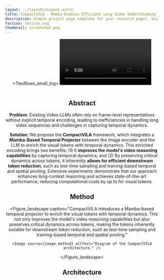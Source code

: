 ```yaml
---
layout: ../layouts/Layout.astro
title: CompactVILA - Mamba Enables Efficient Long Video Understanding for Multimodal LLMs
description: Simple project page template for your research paper, built with Astro and Tailwind CSS
favicon: favicon.svg
thumbnail: screenshot.png
---
```







<Header
  title={frontmatter.title}
  authors={[
    {
      name: "Jindong Jiang",
      url: "https://jindongjiang.me",
      notes: ["1", "2", "†"],
    },
    {
      name: "Xiuyu Li",
      url: "https://xiuyuli.com",
      notes: ["1", "3", "†"],
    },
    {
      name: "Zhijian Liu",
      url: "https://zhijianliu.com",
      notes: ["1"],
    },
    {
      name: "Muyang Li",
      url: "https://lmxyy.me",
      notes: ["1", "4"],
    },
    {
      name: "Guo Chen",
      url: "https://chenguo.netlify.app/",
      notes: ["1", "5"],
    },
    {
      name: "Zhiqi Li",
      url: "https://zhiqi-li.github.io/",
      notes: ["1", "5"],
    },
    {
      name: "De-An Huang",
      url: "https://ai.stanford.edu/~dahuang/",
      notes: ["1"],
    },
    {
      name: "Guilin Liu",
      url: "https://liuguilin1225.github.io/",
      notes: ["1"],
    },
    {
      name: "Zhiding Yu",
      url: "https://chrisding.github.io/",
      notes: ["1"],
    },
    {
      name: "Kurt Keutzer",
      url: "https://people.eecs.berkeley.edu/~keutzer/",
      notes: ["3"],
    },
    {
      name: "Sungjin Ahn",
      url: "https://mlml.kaist.ac.kr/sungjinahn",
      notes: ["6"],
    },
    {
      name: "Jan Kautz",
      url: "https://jankautz.com/",
      notes: ["1"],
    },
    {
      name: "Hongxu Yin",
      url: "https://hongxu-yin.github.io/",
      notes: ["1"],
    },
    {
      name: "Yao Lu",
      url: "https://research.nvidia.com/person/yao-lu-jason",
      notes: ["1"],
    },
    {
      name: "Song Han",
      url: "https://hanlab.mit.edu/songhan",
      notes: ["1", "4"],
    },
    {
      name: "Wonmin Byeon",
      url: "https://wonmin-byeon.github.io/",
      notes: ["1"],
    },
  ]}
  conference=""
  notes={[
    {
      symbol: "1",
      text: "NVIDIA",
    },
    {
      symbol: "2",
      text: "Rutgers University",
    },
    {
      symbol: "3",
      text: "UC Berkeley",
    },
    {
      symbol: "4",
      text: "MIT",
    },
    {
      symbol: "5",
      text: "Nanjing University",
    },
    {
      symbol: "6",
      text: "KAIST",
    },
    {
      symbol: "†",
      text: "Equal contribution",
      newLine: true
    },
  ]}
  links={[
    {
      name: "Paper",
      url: "",
      icon: "ri:file-pdf-2-line",
    },
    {
      name: "Code",
      url: "https://github.com/RomanHauksson/academic-project-astro-template",
      icon: "ri:github-line",
    },
    {
      name: "arXiv",
      url: "",
      icon: "academicons:arxiv",
    },
    {
      name: "Bluesky",
      url: "",
      icon: "ri:bluesky-line"
    }
  ]}
  />

<TwoRows_small_big>
  <Video slot="top" source={video_moonfall} />
  <Figure slot="bottom"
      caption=""
    >
      <Image source={image_single_model_sample} altText="Diagram of the transformer deep learning architecture." />
  </Figure>
</TwoRows_small_big>

<HighlightedSection>

## Abstract

**Problem:** Existing Video-LLMs often rely on frame-level representations without explicit temporal encoding, leading to inefficiencies in handling long video sequences and challenges in capturing temporal dynamics.

**Solution:** We propose the **CompactVILA** framework, which integrates a **Mamba-Based Temporal Projector** between the image encoder and the LLM to enrich the visual tokens with temporal dynamics. This enriched encoding brings two benefits: (1) It **improves the model's video reasoning capabilities** by capturing temporal dynamics, and (2) By preserving critical dynamics across tokens, it inherently **allows for efficient downstream token reduction**, such as test-time sampling and training-based temporal and spatial pooling. Extensive experiments demonstrate that our approach enhances long-context reasoning and achieves state-of-the-art performance, reducing computational costs by up to <LaTeX inline formula="8\times" /> for visual tokens.

</HighlightedSection>

## Method

<Figure_landscape
    caption="CompactVILA introduces a Mamba-based temporal projector to enrich the visual tokens with temporal dynamics. This not only improves the model's video reasoning capabilities but also preserves critical dynamics across tokens, making the tokens inherently suitable for downstream token reduction, such as test-time sampling and training-based temporal and spatial pooling."
  >
    <Image source={image_method} altText="Diagram of the CompactVILA architecture." />
</Figure_landscape>



## Architecture

<Title text="Token Compression Strategies" size="medium" />

<Figure_landscape
    caption="Temporal average pooling (left), spatial average pooling (middle), and training-free temporal token sampling (right). These methods can be applied individually or in combination."
  >
    <Image source={image_token_compression} altText="Diagram of token compression methods." />
</Figure_landscape>

<Title text="Model Architecture" size="medium" />

<Figure_landscape
    caption="Three key components of CompactVILA: (1) a Mamba-Based Temporal Projector to integrate spatio-temporal information into visual tokens, (2) temporal token compression using both training-free sampling and/or training-based pooling, and (3) spatial token compression to further optimize token efficiency. All compression methods—training-free and training-based, spatial and temporal—are independently applicable."
  >
    <Image source={image_architecture} altText="Diagram of components of the CompactVILA architecture." />
</Figure_landscape>

## Critical Role of the Mamba Module
<div class="mt-4">
  <Figure_landscape widthRatio="60%" caption="CompactVILA (with Mamba module) VS Baseline VILA for longer video inputs. Our Mamba module is critical for enabling robust improvements and efficiency as video length increases, while simply extending video length and applying token compression in baseline VILA yields diminised gains.">
    <Image source={image_compactvila_vs_vila_128f} altText="CompactVILA vs VILA on VideoMME for various video lengths." />
  </Figure_landscape>
</div>

## Mamba Enables Efficient Long Video Understanding

<div class="mt-4">
  <Figure_landscape caption="By compressing tokens before processing them in the LLM, CompactVILA substantially lowers computational overhead, leading to faster inference (left and middle), while providing continuous performance gains on extended video inputs (right).">
    <Image source={image_efficiency} altText="CompactVILA efficiency and effectiveness when applied token compression methods." />
  </Figure_landscape>
</div>

## Comprehensive Evaluation on Video Understanding Tasks

<Title text="Comparison with Existing Video-LLMs" size="medium" />

<Figure caption="Our approach outperforms all existing models while using significantly fewer tokens.">
  <Image source={image_full_results_external} altText="Comparison with Existing Video-LLMs." />
</Figure>

<Title text="Comparison between VILA-Based Models on the Same Token Budget" size="medium" />

<Figure caption="We compare between CompactVILA variants and the baseline VILA model, all trained with identical data and pipelines and use the same 8K token budget, representing the number of visual tokens provided to the LLM during training.">
  <Image source={image_full_results_internal} altText="Comparison between VILA-Based Models on the Same Token Budget." />
</Figure>


## Examples on Long Video Inputs with Token Compression

<Carousel caption="Longer-video inputs + token compression in CompactVILA improves performance while maintaining low computational overhead.">
  <CarouselSlide>
    <TwoRows_small_big>
      <YouTubeVideo slot="top" videoId="KTjeh5QPL0o" />
      <Figure slot="bottom" caption="">
        <Image source={image_compression_1} altText="Examples of how longer-video inputs plus token compression in CompactVILA improves performance." />
      </Figure>
    </TwoRows_small_big>
  </CarouselSlide>
  <CarouselSlide>
    <TwoRows_small_big>
      <YouTubeVideo slot="top" videoId="KIg4rprmO9Y" />
      <Figure slot="bottom" caption="">
        <Image source={image_compression_2} altText="Examples of how longer-video inputs plus token compression in CompactVILA improves performance." />
      </Figure>
    </TwoRows_small_big>
  </CarouselSlide>
  <CarouselSlide>
    <TwoRows_small_big>
      <YouTubeVideo slot="top" videoId="5y5_VyEwZhc" />
      <Figure slot="bottom" caption="">
        <Image source={image_compression_3} altText="Examples of how longer-video inputs plus token compression in CompactVILA improves performance." />
      </Figure>
    </TwoRows_small_big>
  </CarouselSlide>
</Carousel>

## Examples on Various Categories of Visual Reasoning Tasks

<Carousel>
  <CarouselSlide caption="Information Synopsis" captionSize="text-2xl" captionPosition="top">
    <TwoRows_top_2_bottom_1>
      <YouTubeVideo slot="top-left" videoId="tGdL-34L-GE" caption="Top Example" />
      <YouTubeVideo slot="top-right" videoId="uz6rjbw0ZA0" caption="Bottom Example" />
      <Figure slot="bottom" caption="">
        <Image source={image_task_information_synopsis} altText="Examples of the Information Synopsis task." />
      </Figure>
    </TwoRows_top_2_bottom_1>
  </CarouselSlide>
  <CarouselSlide caption="Spatial Perception" captionSize="text-2xl" captionPosition="top">
    <TwoRows_top_2_bottom_1>
      <YouTubeVideo slot="top-left" videoId="yXl0Vrk5ssk" caption="Top Example" />
      <YouTubeVideo slot="top-right" videoId="qK4G2KpmqFU" caption="Bottom Example" />
      <Figure slot="bottom" caption="">
        <Image source={image_task_spatial_perception} altText="Examples of the Spatial Perception task." />
      </Figure>
    </TwoRows_top_2_bottom_1>
  </CarouselSlide>
  <CarouselSlide caption="OCR Problem" captionSize="text-2xl" captionPosition="top">
    <TwoRows_top_2_bottom_1>
      <YouTubeVideo slot="top-left" videoId="mVIXU0x9ocI" caption="Top Example" />
      <YouTubeVideo slot="top-right" videoId="fkJv7LRa6Pc" caption="Bottom Example" />
      <Figure slot="bottom" caption="">
        <Image source={image_task_ocr} altText="Examples of the OCR Problem." />
      </Figure>
    </TwoRows_top_2_bottom_1>
  </CarouselSlide>
  <CarouselSlide caption="Temporal Reasoning" captionSize="text-2xl" captionPosition="top">
    <TwoRows_top_2_bottom_1>
      <YouTubeVideo slot="top-left" videoId="54k2g9ddy4M" caption="Top Example" />
      <YouTubeVideo slot="top-right" videoId="WViSvPFUVd8" caption="Bottom Example" />
      <Figure slot="bottom" caption="">
        <Image source={image_task_temporal_reasoning} altText="Examples of the Temporal Reasoning task." />
      </Figure>
    </TwoRows_top_2_bottom_1>
  </CarouselSlide>
  <CarouselSlide caption="Attribute Perception" captionSize="text-2xl" captionPosition="top">
    <TwoRows_top_2_bottom_1>
      <YouTubeVideo slot="top-left" videoId="ejFVFtJdP3s" caption="Top Example" />
      <YouTubeVideo slot="top-right" videoId="LlajSKnbcGk" caption="Bottom Example" />
      <Figure slot="bottom" caption="">
        <Image source={image_task_attribute_perception} altText="Examples of the Attribute Perception task." />
      </Figure>
    </TwoRows_top_2_bottom_1>
  </CarouselSlide>
</Carousel>

## More Samples and Comparison with State-of-the-Art

<Carousel>
  <CarouselSlide>
    <TwoRows_small_big>
      <YouTubeVideo slot="top" videoId="PV8Bdyn0ezs" />
      <Figure slot="bottom" caption="">
        <Image source={image_openended_4} altText="Comparison with sota on the Open-Ended Problem." />
      </Figure>
    </TwoRows_small_big>
  </CarouselSlide>
  <CarouselSlide>
    <TwoRows_small_big>
      <YouTubeVideo slot="top" videoId="dNn4YFvQLMI" />
      <Figure slot="bottom" caption="">
        <Image source={image_openended_1} altText="Comparison with sota on the Open-Ended Problem." />
      </Figure>
    </TwoRows_small_big>
  </CarouselSlide>
  <CarouselSlide>
    <TwoRows_small_big>
      <YouTubeVideo slot="top" videoId="tj2Yl9h-QJI" />
      <Figure slot="bottom" caption="">
        <Image source={image_openended_2} altText="Comparison with sota on the Open-Ended Problem." />
      </Figure>
    </TwoRows_small_big>
  </CarouselSlide>
  <CarouselSlide>
    <TwoRows_small_big>
      <YouTubeVideo slot="top" videoId="HfpBsdyz5R4" />
      <Figure slot="bottom" caption="">
        <Image source={image_openended_3} altText="Comparison with sota on the Open-Ended Problem." />
      </Figure>
    </TwoRows_small_big>
  </CarouselSlide>
  <CarouselSlide>
    <TwoRows_small_big>
      <YouTubeVideo slot="top" videoId="UIX6f0xMQ2U" />
      <Figure slot="bottom" caption="">
        <Image source={image_videomme_openended_5} altText="Comparison with sota on the Open-Ended Problem." />
      </Figure>
    </TwoRows_small_big>
  </CarouselSlide>
  <CarouselSlide>
    <TwoRows_small_big>
      <YouTubeVideo slot="top" videoId="DfZIv2FKWj4" />
      <Figure slot="bottom" caption="">
        <Image source={image_videomme_openended_1} altText="Comparison with sota on the Open-Ended Problem." />
      </Figure>
    </TwoRows_small_big>
  </CarouselSlide>
  <CarouselSlide>
    <TwoRows_small_big>
      <YouTubeVideo slot="top" videoId="rWp5ZpJAIAE" />
      <Figure slot="bottom" caption="">
        <Image source={image_videomme_openended_2} altText="Comparison with sota on the Open-Ended Problem." />
      </Figure>
    </TwoRows_small_big>
  </CarouselSlide>
  <CarouselSlide>
    <TwoRows_small_big>
      <YouTubeVideo slot="top" videoId="HK13nVxBYxI" />
      <Figure slot="bottom" caption="">
        <Image source={image_videomme_openended_3} altText="Comparison with sota on the Open-Ended Problem." />
      </Figure>
    </TwoRows_small_big>
  </CarouselSlide>
  <CarouselSlide>
    <TwoRows_small_big>
      <YouTubeVideo slot="top" videoId="20gUIdXGuAs" />
      <Figure slot="bottom" caption="">
        <Image source={image_videomme_openended_4} altText="Comparison with sota on the Open-Ended Problem." />
      </Figure>
    </TwoRows_small_big>
  </CarouselSlide>
  <CarouselSlide>
    <TwoRows_small_big>
      <YouTubeVideo slot="top" videoId="-3t1rj8g6yg" />
      <Figure slot="bottom" caption="">
        <Image source={image_videomme_openended_6} altText="Comparison with sota on the Open-Ended Problem." />
      </Figure>
    </TwoRows_small_big>
  </CarouselSlide>
  <CarouselSlide>
    <TwoRows_small_big>
      <YouTubeVideo slot="top" videoId="QdlP8ai8trw" />
      <Figure slot="bottom" caption="">
        <Image source={image_videomme_openended_7} altText="Comparison with sota on the Open-Ended Problem." />
      </Figure>
    </TwoRows_small_big>
  </CarouselSlide>
  <CarouselSlide>
    <TwoRows_small_big>
      <YouTubeVideo slot="top" videoId="Bkheu99K5lY" />
      <Figure slot="bottom" caption="">
        <Image source={image_videomme_openended_8} altText="Comparison with sota on the Open-Ended Problem." />
      </Figure>
    </TwoRows_small_big>
  </CarouselSlide>
</Carousel>